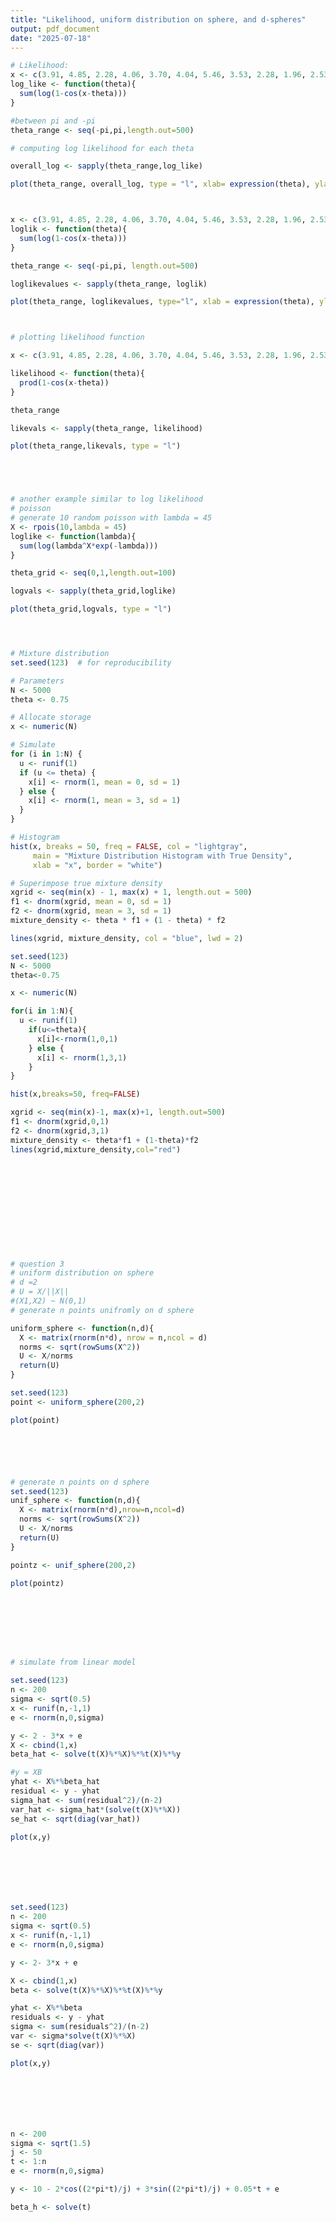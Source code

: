 ```yaml
---
title: "Likelihood, uniform distribution on sphere, and d-spheres"
output: pdf_document
date: "2025-07-18"
---
```


```r
# Likelihood:
x <- c(3.91, 4.85, 2.28, 4.06, 3.70, 4.04, 5.46, 3.53, 2.28, 1.96, 2.53, 3.88, 2.22, 3.47, 4.82, 2.46, 2.99, 2.54, 0.52, 2.50)
log_like <- function(theta){
  sum(log(1-cos(x-theta)))
}

#between pi and -pi
theta_range <- seq(-pi,pi,length.out=500)

# computing log likelihood for each theta

overall_log <- sapply(theta_range,log_like)

plot(theta_range, overall_log, type = "l", xlab= expression(theta), ylab = "Log_Likelihood")




```


```r
x <- c(3.91, 4.85, 2.28, 4.06, 3.70, 4.04, 5.46, 3.53, 2.28, 1.96, 2.53, 3.88, 2.22, 3.47, 4.82, 2.46, 2.99, 2.54, 0.52, 2.50)
loglik <- function(theta){
  sum(log(1-cos(x-theta)))
}

theta_range <- seq(-pi,pi, length.out=500)

loglikevalues <- sapply(theta_range, loglik)

plot(theta_range, loglikevalues, type="l", xlab = expression(theta), ylab = "log likelihood")




```



```r
# plotting likelihood function

x <- c(3.91, 4.85, 2.28, 4.06, 3.70, 4.04, 5.46, 3.53, 2.28, 1.96, 2.53, 3.88, 2.22, 3.47, 4.82, 2.46, 2.99, 2.54, 0.52, 2.50)

likelihood <- function(theta){
  prod(1-cos(x-theta))
}

theta_range

likevals <- sapply(theta_range, likelihood)

plot(theta_range,likevals, type = "l")






```




```r
# another example similar to log likelihood
# poisson
# generate 10 random poisson with lambda = 45
X <- rpois(10,lambda = 45)
loglike <- function(lambda){
  sum(log(lambda^X*exp(-lambda)))
}

theta_grid <- seq(0,1,length.out=100)

logvals <- sapply(theta_grid,loglike)

plot(theta_grid,logvals, type = "l")





```


```r
# Mixture distribution
set.seed(123)  # for reproducibility

# Parameters
N <- 5000
theta <- 0.75

# Allocate storage
x <- numeric(N)

# Simulate
for (i in 1:N) {
  u <- runif(1)
  if (u <= theta) {
    x[i] <- rnorm(1, mean = 0, sd = 1)
  } else {
    x[i] <- rnorm(1, mean = 3, sd = 1)
  }
}

# Histogram
hist(x, breaks = 50, freq = FALSE, col = "lightgray",
     main = "Mixture Distribution Histogram with True Density",
     xlab = "x", border = "white")

# Superimpose true mixture density
xgrid <- seq(min(x) - 1, max(x) + 1, length.out = 500)
f1 <- dnorm(xgrid, mean = 0, sd = 1)
f2 <- dnorm(xgrid, mean = 3, sd = 1)
mixture_density <- theta * f1 + (1 - theta) * f2

lines(xgrid, mixture_density, col = "blue", lwd = 2)


```



```r
set.seed(123)
N <- 5000
theta<-0.75

x <- numeric(N)

for(i in 1:N){
  u <- runif(1) 
    if(u<=theta){
      x[i]<-rnorm(1,0,1)
    } else {
      x[i] <- rnorm(1,3,1)
    }
}

hist(x,breaks=50, freq=FALSE)

xgrid <- seq(min(x)-1, max(x)+1, length.out=500)
f1 <- dnorm(xgrid,0,1)
f2 <- dnorm(xgrid,3,1)
mixture_density <- theta*f1 + (1-theta)*f2
lines(xgrid,mixture_density,col="red")













```



```r
# question 3
# uniform distribution on sphere
# d =2 
# U = X/||X||
#(X1,X2) ~ N(0,1)
# generate n points unifromly on d sphere

uniform_sphere <- function(n,d){
  X <- matrix(rnorm(n*d), nrow = n,ncol = d)
  norms <- sqrt(rowSums(X^2))
  U <- X/norms
  return(U)
}

set.seed(123)
point <- uniform_sphere(200,2)

plot(point)







```



```r
# generate n points on d sphere
set.seed(123)
unif_sphere <- function(n,d){
  X <- matrix(rnorm(n*d),nrow=n,ncol=d)
  norms <- sqrt(rowSums(X^2))
  U <- X/norms
  return(U)
}

pointz <- unif_sphere(200,2)

plot(pointz)









```



```r
# simulate from linear model

set.seed(123)
n <- 200
sigma <- sqrt(0.5)
x <- runif(n,-1,1)
e <- rnorm(n,0,sigma)

y <- 2 - 3*x + e
X <- cbind(1,x)
beta_hat <- solve(t(X)%*%X)%*%t(X)%*%y

#y = XB
yhat <- X%*%beta_hat
residual <- y - yhat
sigma_hat <- sum(residual^2)/(n-2)
var_hat <- sigma_hat*(solve(t(X)%*%X))
se_hat <- sqrt(diag(var_hat))

plot(x,y)








```




```r
set.seed(123)
n <- 200
sigma <- sqrt(0.5)
x <- runif(n,-1,1)
e <- rnorm(n,0,sigma)

y <- 2- 3*x + e

X <- cbind(1,x)
beta <- solve(t(X)%*%X)%*%t(X)%*%y

yhat <- X%*%beta
residuals <- y - yhat
sigma <- sum(residuals^2)/(n-2)
var <- sigma*solve(t(X)%*%X)
se <- sqrt(diag(var))

plot(x,y)








```



```r
n <- 200
sigma <- sqrt(1.5)
j <- 50
t <- 1:n
e <- rnorm(n,0,sigma)

y <- 10 - 2*cos((2*pi*t)/j) + 3*sin((2*pi*t)/j) + 0.05*t + e

beta_h <- solve(t)








```